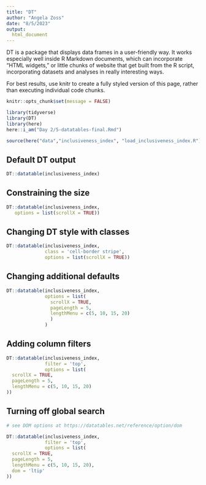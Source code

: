 ```yaml
---
title: "DT"
author: "Angela Zoss"
date: "8/5/2023"
output: 
  html_document
---
```


DT is a package that displays data frames in a user-friendly way. It works especially well inside R Markdown documents, which can incorporate "HTML widgets," or little chunks of website that get built from the R script, incorporating datasets and analyses in really interesting ways.

For best results, use knitr to create a fully styled version of this page, rather
than executing individual code chunks.

```r
knitr::opts_chunk$set(message = FALSE)
```

```r

library(tidyverse)
library(DT)
library(here)
here::i_am("Day 2/5-datatables-final.Rmd")

```

```r

source(here("data","inclusiveness_index", "load_inclusiveness_index.R"))

```

## Default DT output

```r

DT::datatable(inclusiveness_index)

```

## Constraining the size

```r

DT::datatable(inclusiveness_index,
   options = list(scrollX = TRUE))

```

## Changing DT style with classes

```r

DT::datatable(inclusiveness_index, 
              class = 'cell-border stripe',
              options = list(scrollX = TRUE))

```

## Changing additional defaults

```r

DT::datatable(inclusiveness_index, 
              options = list(
                scrollX = TRUE,
                pageLength = 5,
                lengthMenu = c(5, 10, 15, 20)
                )
              )

```

## Adding column filters

```r

DT::datatable(inclusiveness_index, 
              filter = 'top', 
              options = list(
  scrollX = TRUE,
  pageLength = 5,
  lengthMenu = c(5, 10, 15, 20)
))

```

## Turning off global search

```r

# see DOM options at https://datatables.net/reference/option/dom

DT::datatable(inclusiveness_index, 
              filter = 'top', 
              options = list(
  scrollX = TRUE,
  pageLength = 5,
  lengthMenu = c(5, 10, 15, 20),
  dom = 'ltip'
))

```
